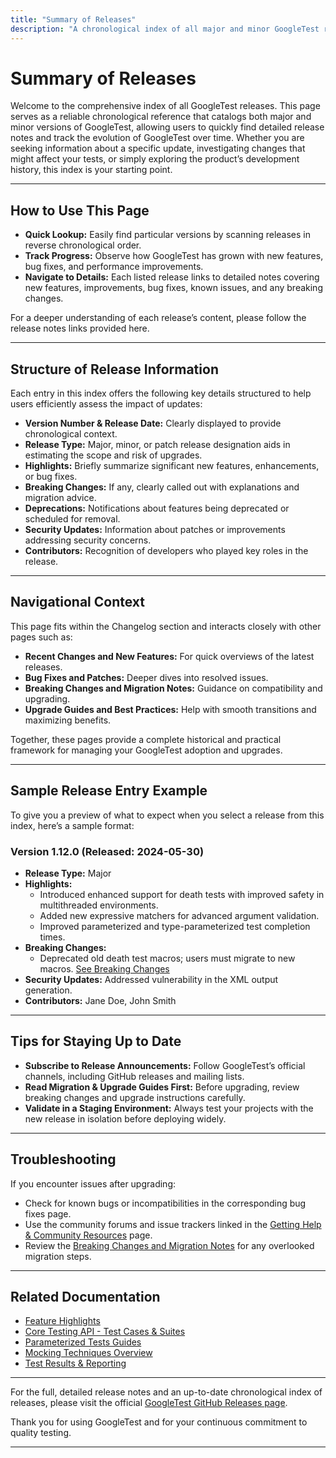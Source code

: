 ```yaml
---
title: "Summary of Releases"
description: "A chronological index of all major and minor GoogleTest releases, providing quick access to detailed notes for each version. Ideal for users seeking to locate information about specific updates and to track the project's development history."
---
```


# Summary of Releases

Welcome to the comprehensive index of all GoogleTest releases. This page serves as a reliable chronological reference that catalogs both major and minor versions of GoogleTest, allowing users to quickly find detailed release notes and track the evolution of GoogleTest over time. Whether you are seeking information about a specific update, investigating changes that might affect your tests, or simply exploring the product’s development history, this index is your starting point.

---

## How to Use This Page

- **Quick Lookup:** Easily find particular versions by scanning releases in reverse chronological order.
- **Track Progress:** Observe how GoogleTest has grown with new features, bug fixes, and performance improvements.
- **Navigate to Details:** Each listed release links to detailed notes covering new features, improvements, bug fixes, known issues, and any breaking changes.

For a deeper understanding of each release’s content, please follow the release notes links provided here.

---

## Structure of Release Information

Each entry in this index offers the following key details structured to help users efficiently assess the impact of updates:

- **Version Number & Release Date:** Clearly displayed to provide chronological context.
- **Release Type:** Major, minor, or patch release designation aids in estimating the scope and risk of upgrades.
- **Highlights:** Briefly summarize significant new features, enhancements, or bug fixes.
- **Breaking Changes:** If any, clearly called out with explanations and migration advice.
- **Deprecations:** Notifications about features being deprecated or scheduled for removal.
- **Security Updates:** Information about patches or improvements addressing security concerns.
- **Contributors:** Recognition of developers who played key roles in the release.

---

## Navigational Context

This page fits within the Changelog section and interacts closely with other pages such as:

- **Recent Changes and New Features:** For quick overviews of the latest releases.
- **Bug Fixes and Patches:** Deeper dives into resolved issues.
- **Breaking Changes and Migration Notes:** Guidance on compatibility and upgrading.
- **Upgrade Guides and Best Practices:** Help with smooth transitions and maximizing benefits.

Together, these pages provide a complete historical and practical framework for managing your GoogleTest adoption and upgrades.

---

## Sample Release Entry Example

To give you a preview of what to expect when you select a release from this index, here’s a sample format:

### Version 1.12.0 (Released: 2024-05-30)

- **Release Type:** Major
- **Highlights:**
  - Introduced enhanced support for death tests with improved safety in multithreaded environments.
  - Added new expressive matchers for advanced argument validation.
  - Improved parameterized and type-parameterized test completion times.
- **Breaking Changes:**
  - Deprecated old death test macros; users must migrate to new macros. [See Breaking Changes](./breaking-changes)
- **Security Updates:** Addressed vulnerability in the XML output generation.
- **Contributors:** Jane Doe, John Smith

---

## Tips for Staying Up to Date

- **Subscribe to Release Announcements:** Follow GoogleTest’s official channels, including GitHub releases and mailing lists.
- **Read Migration & Upgrade Guides First:** Before upgrading, review breaking changes and upgrade instructions carefully.
- **Validate in a Staging Environment:** Always test your projects with the new release in isolation before deploying widely.

---

## Troubleshooting

If you encounter issues after upgrading:

- Check for known bugs or incompatibilities in the corresponding bug fixes page.
- Use the community forums and issue trackers linked in the [Getting Help & Community Resources](../getting-started/troubleshooting/help-and-community) page.
- Review the [Breaking Changes and Migration Notes](./breaking-changes) for any overlooked migration steps.

---

## Related Documentation

- [Feature Highlights](/overview/architecture-features/feature-glance)
- [Core Testing API - Test Cases & Suites](/api-reference/core-testing/test-cases-and-suites)
- [Parameterized Tests Guides](/guides/writing-effective-tests/test-parameterization)
- [Mocking Techniques Overview](/guides/mocking-techniques/creating-mocks)
- [Test Results & Reporting](/api-reference/core-testing/test-results-and-reporting)

---

For the full, detailed release notes and an up-to-date chronological index of releases, please visit the official [GoogleTest GitHub Releases page](https://github.com/google/googletest/releases).

Thank you for using GoogleTest and for your continuous commitment to quality testing.

---